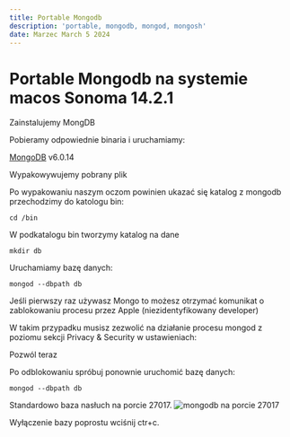 ```yaml
---
title: Portable Mongodb
description: 'portable, mongodb, mongod, mongosh'
date: Marzec March 5 2024
---
```


# Portable Mongodb na systemie macos Sonoma 14.2.1

Zainstalujemy MongDB 

Pobieramy odpowiednie binaria i uruchamiamy:

[MongoDB](https://www.mongodb.com/try/download/community) v6.0.14

Wypakowywujemy pobrany plik

Po wypakowaniu naszym oczom powinien ukazać się katalog z mongodb przechodzimy do katologu bin:

```shell
cd /bin
```

W podkatalogu bin tworzymy katalog na dane 

```shell
mkdir db
```

Uruchamiamy bazę danych:

```shell
mongod --dbpath db
```

Jeśli pierwszy raz używasz Mongo to możesz otrzymać komunikat o zablokowaniu procesu przez Apple (niezidentyfikowany developer)

W takim przypadku musisz zezwolić na działanie procesu mongod z poziomu sekcji Privacy & Security w ustawieniach:

Pozwól teraz

Po odblokowaniu spróbuj ponownie uruchomić bazę danych:

```shell
mongod --dbpath db
```

Standardowo baza nasłuch na porcie 27017.
![mongodb na porcie 27017](https://filedn.eu/lPq6O1K7j8DR1n7JwTuYjYz/img/mongodb.jpg)

Wyłączenie bazy poprostu wciśnij ctr+c.